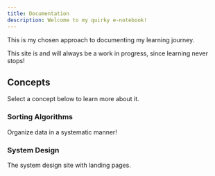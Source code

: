 ```yaml
---
title: Documentation
description: Welcome to my quirky e-notebook!
---
```


This is my chosen approach to documenting my learning journey.

<Callout>

This site is and will always be a work in progress, since learning never stops!

</Callout>

## Concepts

Select a concept below to learn more about it.

<div className="grid sm:grid-cols-2 gap-4 mt-6">

<Card href="/docs/sorting-algorithms">

### Sorting Algorithms

Organize data in a systematic manner!

</Card>

<Card href="/docs/marketing" disabled>

### System Design

The system design site with landing pages.

</Card>

</div>
